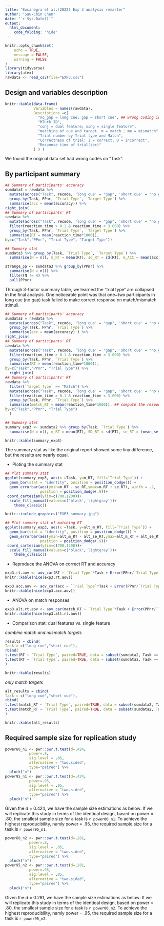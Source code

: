 ```yaml
---
title: "Bocanegra et al.(2022) Exp 3 analysis remaster"
author: "Sau-Chin Chen"
date: "`r Sys.Date()`"
output: 
  html_document:
    code_folding: "hide"
---
```


```r
knitr::opts_chunk$set(
	echo = TRUE,
	message = FALSE,
	warning = FALSE
)
library(tidyverse)
library(afex)
rawdata <- read_csv(file="EXP3.csv")
```



## Design and variables description

```r
knitr::kable(data.frame(
             Variables = names(rawdata), 
             Descriptions =c(
               "no_gap = long cue; gap = short cue", ## wrong coding in the data set
               "MTurk ID",
               "conj = dual feature; sing = single feature",
               "matching of cue and target. m = match ; mm = mismatch",
               "Trial number by Trial type and Match",
               "Correctness of trial: 1 = correct; 0 = incorrect",
               "Response time of trial(sec)"
             ) ) )
```

We found the original data set had wrong codes on "Task".

## By participant summary

```r
## Summary of participants' accuracy
sumdata3 = rawdata %>% 
  mutate(across("Task", recode, 'long cue' = "gap", 'short cue' = "no gap")) %>%
  group_by(Task, PPnr, `Trial Type`, `Target Type`) %>%
  summarise(acc = mean(accuracy)) %>%
right_join(
## Summary of participants' RT
rawdata %>%  
  mutate(across("Task", recode, 'long cue' = "gap", 'short cue' = "no gap")) %>%
  filter(reaction_time > 0.1 & reaction_time < 3.000) %>%
  group_by(Task, PPnr, `Trial Type`, `Target Type`) %>%
  summarise(RT = mean(reaction_time*1000)),
by=c("Task","PPnr", "Trial Type", "Target Type"))

## Summary stat
sumdata3 %>% group_by(Task, `Trial Type`, `Target Type`) %>%
  summarise(N = n(), m_RT = mean(RT), sd_RT = sd(RT), m_ACC = mean(acc), sd_ACC = sd(acc)) %>% knitr::kable(caption = "Exp3 result summary: three factors")

strange_pp <- sumdata3 %>% group_by(PPnr) %>%
  summarise(N = n()) %>%
  filter(N != 4) %>%
  pull(PPnr)
```


Through 3-factor summary table, we learned the "trial type" are collapsed in the final analysis. One noticeable point was that one~two participants in long cue (no gap) task failed to make correct response on match/mismatch stimuli.

```r
## Summary of participants' accuracy
sumdata2 = rawdata %>% 
  mutate(across("Task", recode, 'long cue' = "gap", 'short cue' = "no gap")) %>%
  group_by(Task, PPnr, `Trial Type`) %>%
  summarise(acc = mean(accuracy) ) %>%
right_join(
## Summary of participants' RT
rawdata %>%  
  mutate(across("Task", recode, 'long cue' = "gap", 'short cue' = "no gap")) %>%
  filter(reaction_time > 0.1 & reaction_time < 3.000) %>%
  group_by(Task, PPnr, `Trial Type`) %>%
  summarise(RT = mean(reaction_time*1000)),
by=c("Task","PPnr", "Trial Type")) %>%
  right_join(
## Summary of participants' RT
rawdata %>%  
  filter(`Target Type` == "Match") %>% 
  mutate(across("Task", recode, 'long cue' = "gap", 'short cue' = "no gap")) %>%
  filter(reaction_time > 0.1 & reaction_time < 3.000) %>%
  group_by(Task, PPnr, `Trial Type`) %>%
  summarise(match_RT = mean(reaction_time*1000)), ## compute the responses for the matching targets only.
by=c("Task","PPnr", "Trial Type")    
  )

## Summary stat
summary_exp3 <- sumdata2 %>% group_by(Task, `Trial Type`) %>%
  summarise(N = n(), m_RT = mean(RT), SD_RT = sd(RT), se_RT = (mean_se(RT)[,3] - mean_se(RT)[,2] ), m_ACC = mean(acc), SD_ACC = sd(acc), alt_m_RT = mean(match_RT), alt_SD_RT = sd(match_RT), alt_se_RT = (mean_se(match_RT)[,3] - mean_se(match_RT)[,2] )) 

knitr::kable(summary_exp3)
```

The summary stat as like the original report showed some tiny difference, but the results are nearly equal.

- Ploting the summary stat

```r
## Plot summary stat
ggplot(summary_exp3, aes(x =Task, y=m_RT, fill=`Trial Type`)) +
  geom_bar(stat = "identity", position = position_dodge()) + 
  geom_errorbar(aes(ymin=m_RT - se_RT,ymax=m_RT + se_RT), width = .2,
                position = position_dodge(.9))+ 
 coord_cartesian(ylim=c(700,1200))+ 
  scale_fill_manual(values=c('black','lightgray'))+
    theme_classic()
```


```r
knitr::include_graphics("EXP3_summary.jpg")
```


```r
## Plot summary stat of matching RT
ggplot(summary_exp3, aes(x =Task, y=alt_m_RT, fill=`Trial Type`)) +
  geom_bar(stat = "identity", position = position_dodge()) + 
  geom_errorbar(aes(ymin=alt_m_RT - alt_se_RT,ymax=alt_m_RT + alt_se_RT), width = .2,
                position = position_dodge(.9))+ 
 coord_cartesian(ylim=c(700,1200))+ 
  scale_fill_manual(values=c('black','lightgray'))+
    theme_classic()
```



- Reproduce the ANOVA on correct RT and accuracy

```r
exp3.rt.aov <- aov_car(RT ~ `Trial Type`*Task + Error(PPnr/`Trial Type`), data=sumdata2, anova_table = list(correction="none", es="pes"))
knitr::kable(nice(exp3.rt.aov))

exp3.acc.aov <- aov_car(acc ~ `Trial Type`*Task + Error(PPnr/`Trial Type`), data=sumdata2, anova_table = list(correction="none", es="pes"))
knitr::kable(nice(exp3.acc.aov))

```

- ANOVA on match responses


```r
exp3.alt.rt.aov <- aov_car(match_RT ~ `Trial Type`*Task + Error(PPnr/`Trial Type`), data=sumdata2, anova_table = list(correction="none", es="pes"))
knitr::kable(nice(exp3.alt.rt.aov))

```


- Comparison stat: dual features vs. single feature

*combine match and mismatch targets*

```r
results = cbind(
Task = c("long cue","short cue"),
rbind(
t.test(RT ~ `Trial Type`, paired=TRUE, data = subset(sumdata2, Task == "no gap" & PPnr != strange_pp)) %>% broom::tidy() %>% mutate(d = abs(statistic/sqrt(parameter+1))),
t.test(RT ~ `Trial Type`, paired=TRUE, data = subset(sumdata2, Task == "gap")) %>% broom::tidy() %>% mutate(d = abs(statistic/sqrt(parameter+1))))
)

knitr::kable(results)
```

*only match targets*

```r
alt_results = cbind(
Task = c("long cue","short cue"),
rbind(
t.test(match_RT ~ `Trial Type`, paired=TRUE, data = subset(sumdata2, Task == "no gap" & PPnr != strange_pp)) %>% broom::tidy() %>% mutate(d = abs(statistic/sqrt(parameter+1))),
t.test(match_RT ~ `Trial Type`, paired=TRUE, data = subset(sumdata2, Task == "gap")) %>% broom::tidy() %>% mutate(d = abs(statistic/sqrt(parameter+1))))
)

knitr::kable(alt_results)
```

## Required sample size for replication study

```r
power80_n1 <- pwr::pwr.t.test(d=.424,
           power=.8,
           sig.level = .05,
           alternative = "two.sided",
           type="paired") %>%
  pluck("n")
power95_n1 <- pwr::pwr.t.test(d=.424,
           power=.95,
           sig.level = .05,
           alternative = "two.sided",
           type="paired") %>%
  pluck("n")

```

Given the *d* = 0.424, we have the sample size estimations as below: 
If we will replicate this study in terms of the identical design, based on power = .80, the smallest sample size for a task is `r power80_n1`. To achieve the highest reproducibility, namly power = .95, the required sample size for a task is `r power95_n1`.


```r
power80_n2 <- pwr::pwr.t.test(d=.281,
           power=.8,
           sig.level = .05,
           alternative = "two.sided",
           type="paired") %>%
  pluck("n")
power95_n2 <- pwr::pwr.t.test(d=.281,
           power=.95,
           sig.level = .05,
           alternative = "two.sided",
           type="paired") %>%
  pluck("n")

```

Given the *d* = 0.281, we have the sample size estimations as below: 
If we will replicate this study in terms of the identical design, based on power = .80, the smallest sample size for a task is `r power80_n2`. To achieve the highest reproducibility, namly power = .95, the required sample size for a task is `r power95_n2`.

